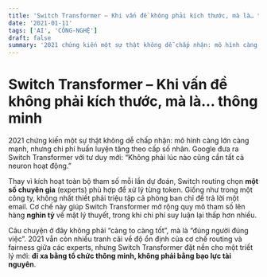 ```yaml
---
title: 'Switch Transformer – Khi vấn đề không phải kích thước, mà là… thông minh'
date: '2021-01-11'
tags: ['AI', 'CÔNG-NGHỆ']
draft: false
summary: '2021 chứng kiến một sự thật không dễ chấp nhận: mô hình càng lớn càng mạnh, nhưng chi phí huấn luyện'
---
```


# Switch Transformer – Khi vấn đề không phải kích thước, mà là… thông minh

2021 chứng kiến một sự thật không dễ chấp nhận: mô hình càng lớn càng mạnh, nhưng chi phí huấn luyện tăng theo cấp số nhân. Google đưa ra Switch Transformer với tư duy mới: “Không phải lúc nào cũng cần tất cả neuron hoạt động.”

Thay vì kích hoạt toàn bộ tham số mỗi lần dự đoán, Switch routing chọn **một số chuyên gia** (experts) phù hợp để xử lý từng token. Giống như trong một công ty, không nhất thiết phải triệu tập cả phòng ban chỉ để trả lời một email. Cơ chế này giúp Switch Transformer mở rộng quy mô tham số lên hàng **nghìn tỷ** về mặt lý thuyết, trong khi chi phí suy luận lại thấp hơn nhiều.

Câu chuyện ở đây không phải “càng to càng tốt”, mà là “đúng người đúng việc”. 2021 vẫn còn nhiều tranh cãi về độ ổn định của cơ chế routing và fairness giữa các experts, nhưng Switch Transformer đặt nền cho một triết lý mới: **đi xa bằng tổ chức thông minh, không phải bằng bạo lực tài nguyên**.